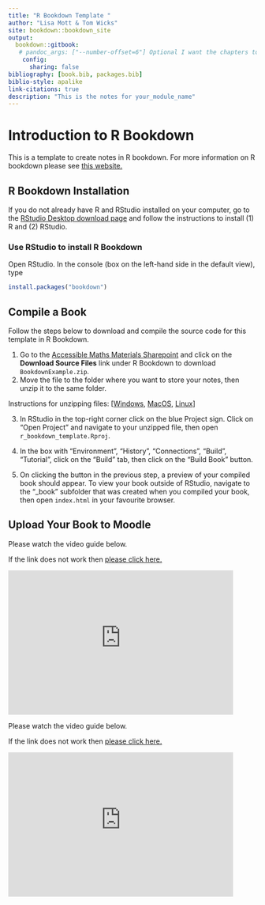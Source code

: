 ```yaml
---
title: "R Bookdown Template "
author: "Lisa Mott & Tom Wicks"
site: bookdown::bookdown_site
output:
  bookdown::gitbook:
   # pandoc_args: ["--number-offset=6"] Optional I want the chapters to be week 7, week 8 etc.
    config:
      sharing: false
bibliography: [book.bib, packages.bib]
biblio-style: apalike
link-citations: true
description: "This is the notes for your_module_name"
---
```



# Introduction to R Bookdown

This is a template to create notes in R bookdown. For more information on R bookdown please see [this website.](https://bookdown.org/yihui/bookdown/?target=_blank)

## R Bookdown Installation

::: note
If you do not already have R and RStudio installed on your computer, go to the [RStudio Desktop download page](https://posit.co/download/rstudio-desktop/?target=_blank) and follow the instructions to install (1) R and (2) RStudio.
:::

### Use RStudio to install R Bookdown {-}

Open RStudio. In the console (box on the left-hand side in the default view), type

``` r
install.packages("bookdown")
```

## Compile a Book
Follow the steps below to download and compile the source code for this template in R Bookdown.

1) Go to the [Accessible Maths Materials Sharepoint](https://uniofnottm.sharepoint.com/sites/AccessibleMathsMaterials?target=_blank) and click on the **Download Source Files** link under R Bookdown to download `BookdownExample.zip`.
2) Move the file to the folder where you want to store your notes, then unzip it to the same folder.

:::tip
Instructions for unzipping files: [[Windows](https://support.microsoft.com/en-us/windows/zip-and-unzip-files-f6dde0a7-0fec-8294-e1d3-703ed85e7ebc?target=_blank), [MacOS](https://support.apple.com/en-gb/guide/mac-help/mchlp2528/mac#:~:text=Unzip%20(expand)%20a%20compressed%20item,zip%20file.?target=_blank), [Linux](https://unstop.com/blog/how-to-unzip-a-file-in-linux?target=_blank)]
:::

3) In RStudio in the top-right corner click on the blue Project sign. Click on "Open Project" and navigate to your unzipped file, then open `r_bookdown_template.Rproj`.

4) In the box with "Environment", "History", "Connections", "Build", "Tutorial", click on the "Build" tab, then click on the "Build Book" button.

5) On clicking the button in the previous step, a preview of your compiled book should appear. To view your book outside of RStudio, navigate to the "_book" subfolder that was created when you compiled your book, then open `index.html` in your favourite browser.

## Upload Your Book to Moodle
Please watch the video guide below.

If the link does not work then [please click here.](https://mediaspace.nottingham.ac.uk/media/How+to+upload+R+bookdown+file+to+Moodle/1_la5eitil)

<iframe id="kaltura_player" src="https://cdnapisec.kaltura.com/p/1355621/sp/135562100/embedIframeJs/uiconf_id/13188771/partner_id/1355621?iframeembed=true&playerId=kaltura_player&entry_id=1_la5eitil&flashvars[streamerType]=auto&amp;flashvars[localizationCode]=en&amp;flashvars[leadWithHTML5]=true&amp;flashvars[sideBarContainer.plugin]=true&amp;flashvars[sideBarContainer.position]=left&amp;flashvars[sideBarContainer.clickToClose]=true&amp;flashvars[chapters.plugin]=true&amp;flashvars[chapters.layout]=vertical&amp;flashvars[chapters.thumbnailRotator]=false&amp;flashvars[streamSelector.plugin]=true&amp;flashvars[EmbedPlayer.SpinnerTarget]=videoHolder&amp;flashvars[dualScreen.plugin]=true&amp;flashvars[hotspots.plugin]=1&amp;flashvars[Kaltura.addCrossoriginToIframe]=true&amp;" width="456" height="292" allowfullscreen webkitallowfullscreen mozAllowFullScreen allow="autoplay *; fullscreen *; encrypted-media *" sandbox="allow-forms allow-same-origin allow-scripts allow-top-navigation allow-pointer-lock allow-popups allow-modals allow-orientation-lock allow-popups-to-escape-sandbox allow-presentation allow-top-navigation-by-user-activation" frameborder="0" title="Kaltura Player"></iframe>

Please watch the video guide below.

If the link does not work then [please click here.](https://mediaspace.nottingham.ac.uk/media/Clip+of+How+to+upload+R+Bookdown+html+to+Moodle/1_9hm74lrs)

<iframe id="kaltura_player" src="https://cdnapisec.kaltura.com/p/1355621/sp/135562100/embedIframeJs/uiconf_id/13188771/partner_id/1355621?iframeembed=true&playerId=kaltura_player&entry_id=1_9hm74lrs&flashvars[streamerType]=auto&amp;flashvars[localizationCode]=en&amp;flashvars[sideBarContainer.plugin]=true&amp;flashvars[sideBarContainer.position]=left&amp;flashvars[sideBarContainer.clickToClose]=true&amp;flashvars[chapters.plugin]=true&amp;flashvars[chapters.layout]=vertical&amp;flashvars[chapters.thumbnailRotator]=false&amp;flashvars[streamSelector.plugin]=true&amp;flashvars[EmbedPlayer.SpinnerTarget]=videoHolder&amp;flashvars[dualScreen.plugin]=true&amp;flashvars[hotspots.plugin]=1&amp;flashvars[Kaltura.addCrossoriginToIframe]=true&amp;&wid=1_0ysdz76w" width="456" height="292" allowfullscreen webkitallowfullscreen mozAllowFullScreen allow="autoplay *; fullscreen *; encrypted-media *" sandbox="allow-downloads allow-forms allow-same-origin allow-scripts allow-top-navigation allow-pointer-lock allow-popups allow-modals allow-orientation-lock allow-popups-to-escape-sandbox allow-presentation allow-top-navigation-by-user-activation" frameborder="0" title="Clip of How to upload R Bookdown html to Moodle"></iframe>
